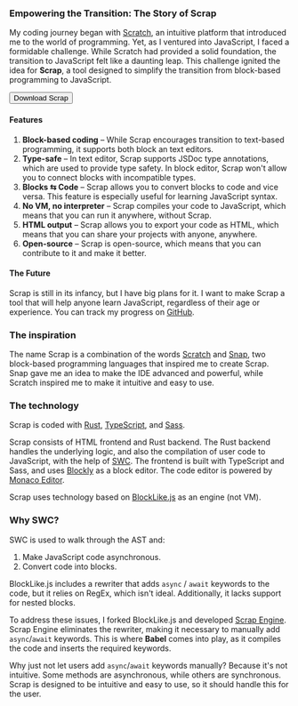 
### Empowering the Transition: The Story of Scrap

My coding journey began with [Scratch](https://scratch.mit.edu/), an intuitive platform that introduced me to the world
of programming. Yet, as I ventured into JavaScript, I faced a formidable challenge. While Scratch had provided a solid
foundation, the transition to JavaScript felt like a daunting leap. This challenge ignited the idea for **Scrap**, a
tool designed to simplify the transition from block-based programming to JavaScript.

<Button to="https://scrap.tomaswrobel.dev">Download Scrap</Button>

#### Features

1. **Block-based coding** &ndash; While Scrap encourages transition to text-based programming, it supports both block an
   text editors.
2. **Type-safe** &ndash; In text editor, Scrap supports JSDoc type annotations, which are used to provide type safety.
   In block editor, Scrap won't allow you to connect blocks with incompatible types.
3. **Blocks &#x21c6; Code** &ndash; Scrap allows you to convert blocks to code and vice versa. This feature is
   especially useful for learning JavaScript syntax.
4. **No VM, no interpreter** &ndash; Scrap compiles your code to JavaScript, which means that you can run it anywhere,
   without Scrap.
5. **HTML output** &ndash; Scrap allows you to export your code as HTML, which means that you can share your projects
   with anyone, anywhere.
6. **Open-source** &ndash; Scrap is open-source, which means that you can contribute to it and make it better.

#### The Future

Scrap is still in its infancy, but I have big plans for it. I want to make Scrap a tool that will help anyone learn
JavaScript, regardless of their age or experience. You can track my progress on
[GitHub](https://github.com/tomaswrobel/scrap).

### The inspiration

The name Scrap is a combination of the words [Scratch](https://scratch.mit.edu/) and [Snap](https://snap.berkeley.edu/),
two block-based programming languages that inspired me to create Scrap. Snap gave me an idea to make the IDE advanced
and powerful, while Scratch inspired me to make it intuitive and easy to use.

### The technology

Scrap is coded with [Rust](https://www.rust-lang.org/), [TypeScript](https://www.typescriptlang.org/), and
[Sass](https://sass-lang.com/).

Scrap consists of HTML frontend and Rust backend. The Rust backend handles the underlying logic, and also the
compilation of user code to JavaScript, with the help of [SWC](https://swc.rs/). The frontend is built with TypeScript
and Sass, and uses [Blockly](https://developers.google.com/blockly) as a block editor. The code editor is powered by
[Monaco Editor](https://microsoft.github.io/monaco-editor/).

Scrap uses technology based on [BlockLike.js](https://blocklike.org) as an engine (not VM).

### Why SWC?

SWC is used to walk through the AST and:

1. Make JavaScript code asynchronous.
2. Convert code into blocks.

BlockLike.js includes a rewriter that adds `async` / `await` keywords to the code, but it relies on RegEx, which isn't
ideal. Additionally, it lacks support for nested blocks.

To address these issues, I forked BlockLike.js and developed
[Scrap Engine](https://github.com/tomaswrobel/scrap-engine). Scrap Engine eliminates the rewriter, making it necessary
to manually add `async`/`await` keywords. This is where **Babel** comes into play, as it compiles the code and inserts
the required keywords.

Why just not let users add `async`/`await` keywords manually? Because it's not intuitive. Some methods are asynchronous,
while others are synchronous. Scrap is designed to be intuitive and easy to use, so it should handle this for the user.

